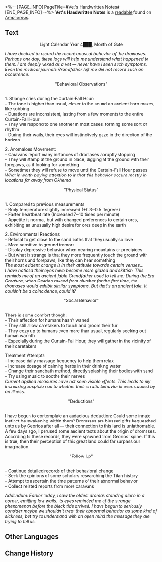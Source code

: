 <%-- [PAGE_INFO]
PageTitle=#Vet's Handwritten Notes#
[END_PAGE_INFO] --%>
{{Readable Infobox
|id           = 446
|partIds      = 190748
|title        = 
|image        = Item Vet's Handwritten Notes.png
|world        = Amphoreus
|parts        = 1
|author       = <!--to be added-->
|description  = Lucretia the veterinarian's precious notes, scribbled with every sliver of her knowledge regarding dromas care.
|part1        = Vet's Handwritten Notes
|source1      = {{cx|Source missing}}
|characters   = 
|factions     = 
}}
'''Vet's Handwritten Notes''' is a [[readable]] found on [[Amphoreus]].
<!--
==Location==
{{Map Embed|<map name>|<marker id>}}
-->
==Text==
<div align="center">Light Calendar Year 4███, Month of Gate</div>

''I have decided to record the recent unusual behavior of the dromases. Perhaps one day, these logs will help me understand what happened to them. I am deeply vexed as a vet &mdash; never have I seen such symptoms. Even the medical journals Grandfather left me did not record such an occurrence.''

<div align="center">"Behavioral Observations"</div><br />1. Strange cries during the Curtain-Fall Hour:<br />- The tone is higher than usual, closer to the sound an ancient horn makes, like sobbing<br />- Durations are inconsistent, lasting from a few moments to the entire Curtain-Fall Hour<br />- They will respond to one another in most cases, forming some sort of rhythm<br />- During their wails, their eyes will instinctively gaze in the direction of the horizon

2. Anomalous Movement:<br />- Caravans report many instances of dromases abruptly stopping<br />- They will stamp at the ground in place, digging at the ground with their forepaws, as if looking for something<br />- Sometimes they will refuse to move until the Curtain-Fall Hour passes<br />''What is worth paying attention to is that this behavior occurs mostly in locations far away from Okhema''

<div align="center">"Physical Status"</div><br />1. Compared to previous measurements<br />- Body temperature slightly increased (+0.3~0.5 degrees)<br />- Faster heartbeat rate (Increased 7~10 times per minute)<br />- Appetite is normal, but with changed preferences to certain ores, exhibiting an unusually high desire for ores deep in the earth

2. Environmental Reactions:<br />- Refusal to get close to the sand baths that they usually so love<br />- More sensitive to ground tremors<br />- Display depressive behavior when nearing mountains or precipices<br />- But what is strange is that they more frequently touch the ground with their horns and forepaws, like they can hear something<br />''The most evident change is in their attitude towards certain venues...''<br />''I have noticed their eyes have become more glazed and skittish. This reminds me of an ancient fable Grandfather used to tell me: During the Era Creatura, when Georios roused from slumber for the first time, the dromases would exhibit similar symptoms. But that's an ancient tale. It couldn't be a coincidence, could it?''

<div align="center">"Social Behavior"</div><br />There is some comfort though:<br />- Their affection for humans hasn't waned<br />- They still allow caretakers to touch and groom their fur<br />- They cozy up to humans even more than usual, regularly seeking out human warmth<br />- Especially during the Curtain-Fall Hour, they will gather in the vicinity of their caretakers

Treatment Attempts:<br />- Increase daily massage frequency to help them relax<br />- Increase dosage of calming herbs in their drinking water<br />- Change their sandbath method, directly splashing their bodies with sand<br />- Try using music to soothe their nerves<br />''Current applied measures have not seen visible effects. This leads to my increasing suspicion as to whether their erratic behavior is even caused by an illness.''

<div align="center">"Deductions"</div><br />I have begun to contemplate an audacious deduction: Could some innate instinct be awakening within them? Dromases are blessed gifts bequeathed unto us by Georios after all &mdash; their connection to this land is unfathomable.<br />A few days ago, I perused some ancient texts about the origin of dromases. According to these records, they were spawned from Georios' spine. If this is true, then their perception of this great land could far surpass our imagination.

<div align="center">"Follow Up"</div><br />- Continue detailed records of their behavioral change<br />- Seek the opinions of some scholars researching the Titan history<br />- Attempt to ascertain the time patterns of their abnormal behavior<br />- Collect related reports from more caravans

''Addendum: Earlier today, I saw the oldest dromas standing alone in a corner, emitting low wails. Its eyes reminded me of the strange phenomenon before the black tide arrived. I have begun to seriously consider maybe we shouldn't treat their abnormal behavior as some kind of sickness, but try to understand with an open mind the message they are trying to tell us.''

<!--
==Trivia==
* 
-->
==Other Languages==
{{Other Languages
|en   = Vet's Handwritten Notes
|zhs  = 兽医手札
|zht  = 獸醫手札
|ja   = 獣医の観察日誌
|ko   = 수의사의 수첩
|es   = Notas escritas a mano de la veterinaria
|fr   = Notes manuscrites de vétérinaire
|ru   = Заметки ветеринара
|th   = สมุดบันทึกของสัตวแพทย์
|vi   = Nhật Ký Bác Sĩ Thú Y
|de   = Handschriftliche Notizen der Tierärztin
|id   = Buku Catatan Dokter Hewan
|pt   = Manuscritos da Veterinária
}}

==Change History==
{{Change History|3.0}}